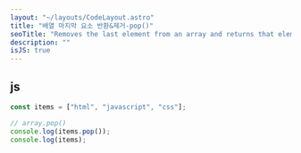 ```yaml
---
layout: "~/layouts/CodeLayout.astro"
title: "배열 마지막 요소 반환&제거-pop()"
seoTitle: "Removes the last element from an array and returns that element"
description: ""
isJS: true
---
```


## js

```js
const items = ["html", "javascript", "css"];

// array.pop()
console.log(items.pop());
console.log(items);
```
